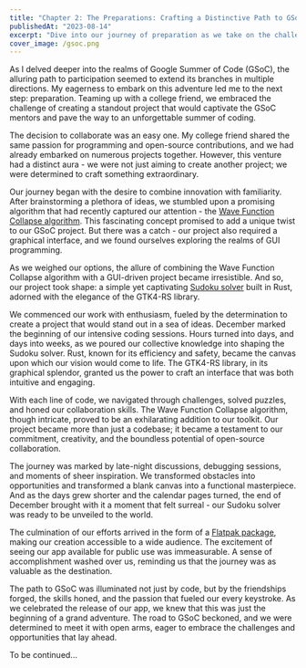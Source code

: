 ```yaml
---
title: "Chapter 2: The Preparations: Crafting a Distinctive Path to GSoC"
publishedAt: "2023-08-14"
excerpt: "Dive into our journey of preparation as we take on the challenge of creating a unique project for Google Summer of Code. Collaborating with a college friend, we explore the realm of the Wave Function Collapse algorithm and GUI programming. From late-night coding sessions to an exhilarating Flatpak release, join us on this path of innovation and dedication."
cover_image: /gsoc.png
---
```


As I delved deeper into the realms of Google Summer of Code (GSoC), the alluring path to participation seemed to extend its branches in multiple directions. My eagerness to embark on this adventure led me to the next step: preparation. Teaming up with a college friend, we embraced the challenge of creating a standout project that would captivate the GSoC mentors and pave the way to an unforgettable summer of coding.

The decision to collaborate was an easy one. My college friend shared the same passion for programming and open-source contributions, and we had already embarked on numerous projects together. However, this venture had a distinct aura - we were not just aiming to create another project; we were determined to craft something extraordinary.

Our journey began with the desire to combine innovation with familiarity. After brainstorming a plethora of ideas, we stumbled upon a promising algorithm that had recently captured our attention - the [Wave Function Collapse algorithm](https://github.com/mxgmn/WaveFunctionCollapse). This fascinating concept promised to add a unique twist to our GSoC project. But there was a catch - our project also required a graphical interface, and we found ourselves exploring the realms of GUI programming.

As we weighed our options, the allure of combining the Wave Function Collapse algorithm with a GUI-driven project became irresistible. And so, our project took shape: a simple yet captivating [Sudoku solver](https://gitlab.com/cyberphantom52/sudoku-solver) built in Rust, adorned with the elegance of the GTK4-RS library.

We commenced our work with enthusiasm, fueled by the determination to create a project that would stand out in a sea of ideas. December marked the beginning of our intensive coding sessions. Hours turned into days, and days into weeks, as we poured our collective knowledge into shaping the Sudoku solver. Rust, known for its efficiency and safety, became the canvas upon which our vision would come to life. The GTK4-RS library, in its graphical splendor, granted us the power to craft an interface that was both intuitive and engaging.

With each line of code, we navigated through challenges, solved puzzles, and honed our collaboration skills. The Wave Function Collapse algorithm, though intricate, proved to be an exhilarating addition to our toolkit. Our project became more than just a codebase; it became a testament to our commitment, creativity, and the boundless potential of open-source collaboration.

The journey was marked by late-night discussions, debugging sessions, and moments of sheer inspiration. We transformed obstacles into opportunities and transformed a blank canvas into a functional masterpiece. And as the days grew shorter and the calendar pages turned, the end of December brought with it a moment that felt surreal - our Sudoku solver was ready to be unveiled to the world.

The culmination of our efforts arrived in the form of a [Flatpak package](https://flathub.org/en/apps/io.gitlab.cyberphantom52.sudoku_solver), making our creation accessible to a wide audience. The excitement of seeing our app available for public use was immeasurable. A sense of accomplishment washed over us, reminding us that the journey was as valuable as the destination.

The path to GSoC was illuminated not just by code, but by the friendships forged, the skills honed, and the passion that fueled our every keystroke. As we celebrated the release of our app, we knew that this was just the beginning of a grand adventure. The road to GSoC beckoned, and we were determined to meet it with open arms, eager to embrace the challenges and opportunities that lay ahead.

To be continued...

